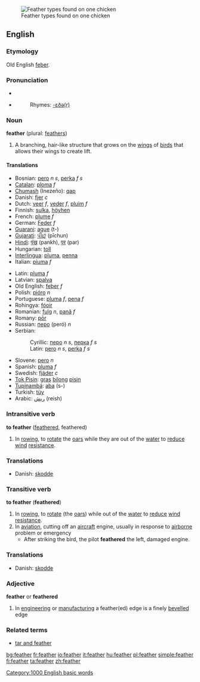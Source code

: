 [[Image:Feather--3.jpg|thumb|Feather types found on one chicken]]
==English==
{{wikipedia}}
===Etymology===
Old English [[feþer]].

=== Pronunciation ===
*{{IPA|[ˈfɛð̥ə] (RP), [ˈfɛð̥ɚ] (GA)}}
*{{audio|en-us-feather.ogg|Audio (US)}}
*:Rhymes: [[Rhymes:English:-ɛðə(r)|-ɛðə(r)]]
=== Noun ===
'''feather''' (plural: [[feathers]])
#A branching, hair-like structure that grows on the [[wing]]s of [[bird]]s that allows their wings to create lift.

====Translations====
{{top}}
*Bosnian: [[pero]] ''n s'', [[perka]] ''f s''
*[[Catalan]]: [[ploma]] ''f''
*[[Chumash]] (Inezeño): [[qap]]
*Danish: [[fjer]] ''c''
*Dutch: [[veer]] ''f'', [[veder]] ''f'', [[pluim]] ''f''
*Finnish: [[sulka]], [[höyhen]]
*French: [[plume]] ''f''
*German: [[Feder]] ''f''
*[[Guarani]]: [[ague]] (t-)
*[[Gujarati]]: [[પીછું]] (pīchun)
*[[Hindi]]: [[पंख]] (pankh), [[पर]] (par)
*Hungarian: [[toll]]
*[[Interlingua]]: [[pluma]], [[penna]]
*Italian: [[piuma]] ''f''
{{mid}}
*Latin: [[pluma]] ''f''
*Latvian: [[spalva]] {{f}}
*Old English: [[feþer]] ''f''
*Polish: [[pióro]] ''n'' 
*Portuguese: [[pluma]] ''f'', [[pena]] ''f''
*Rohingya: [[fóoir]]
*Romanian: [[fulg]] ''n'', [[pană]] ''f''
*Romany: [[pōr]]
*Russian: [[перо]] (peró) ''n''
*Serbian:
*:Cyrillic: [[перо]] ''n s'', [[перка]] ''f s''
*:Latin: [[pero]] ''n s'', [[perka]] ''f s''
*Slovene: [[pero]] ''n''
*Spanish: [[pluma]] ''f''
*Swedish: [[fjäder]] ''c''
*[[Tok Pisin]]: [[gras]] [[bilong]] [[pisin]]
*[[Tupinambá]]: [[aba]] (s-)
*Turkish: [[tüy]]
*Arabic: [[ريش]] (reish)
{{bottom}}

=== Intransitive verb ===
'''to feather''' ([[feathered]], feathered)

#In [[rowing]], to [[rotate]] the [[oar]]s while they are out of the [[water]] to [[reduce]] [[wind]] [[resistance]].

===Translations===
* Danish: [[skodde]]

=== Transitive verb ===
'''to feather'''  ('''feathered''')
#In [[rowing]], to [[rotate]] (the [[oar]]s) while out of the [[water]] to [[reduce]] [[wind]] [[resistance]].
#In [[aviation]], cutting off an [[aircraft]] engine, usually in response to [[airborne]] problem or emergency
#* After striking the bird, the pilot '''feathered''' the left, damaged engine.

===Translations===
* Danish: [[skodde]]

=== Adjective ===
'''feather''' or '''feathered'''
# In [[engineering]] or [[manufacturing]] a feather(ed) edge is a finely [[bevelled]] edge

===Related terms===
*[[tar and feather]]

{{BE-ready}}
[[Category:1000 English basic words]]

[[bg:feather]]
[[fr:feather]]
[[io:feather]]
[[it:feather]]
[[hu:feather]]
[[pl:feather]]
[[simple:feather]]
[[fi:feather]]
[[ta:feather]]
[[zh:feather]]